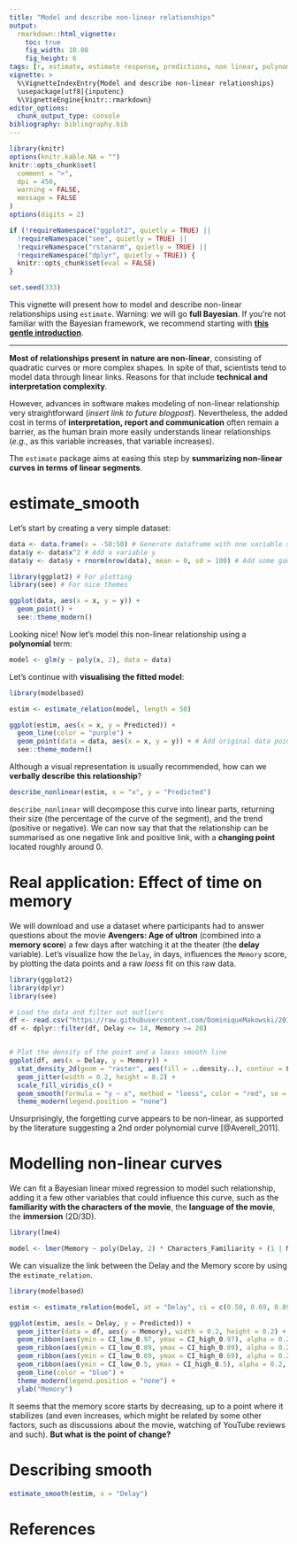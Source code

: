 ```yaml
---
title: "Model and describe non-linear relationships"
output: 
  rmarkdown::html_vignette:
    toc: true
    fig_width: 10.08
    fig_height: 6
tags: [r, estimate, estimate response, predictions, non linear, polynomial]
vignette: >
  %\VignetteIndexEntry{Model and describe non-linear relationships}
  \usepackage[utf8]{inputenc}
  %\VignetteEngine{knitr::rmarkdown}
editor_options: 
  chunk_output_type: console
bibliography: bibliography.bib
---
```


```r
library(knitr)
options(knitr.kable.NA = "")
knitr::opts_chunk$set(
  comment = ">",
  dpi = 450,
  warning = FALSE,
  message = FALSE
)
options(digits = 2)

if (!requireNamespace("ggplot2", quietly = TRUE) ||
  !requireNamespace("see", quietly = TRUE) ||
  !requireNamespace("rstanarm", quietly = TRUE) ||
  !requireNamespace("dplyr", quietly = TRUE)) {
  knitr::opts_chunk$set(eval = FALSE)
}

set.seed(333)
```

This vignette will present how to model and describe non-linear relationships
using `estimate`. Warning: we will go **full Bayesian**. If you're not familiar
with the Bayesian framework, we recommend starting with [**this gentle
introduction**](https://easystats.github.io/bayestestR/articles/bayestestR.html).

-----------

**Most of relationships present in nature are non-linear**, consisting of
quadratic curves or more complex shapes. In spite of that, scientists tend to
model data through linear links. Reasons for that include **technical and
interpretation complexity**.

However, advances in software makes modeling of non-linear relationship very
straightforward (*insert link to future blogpost*). Nevertheless, the added cost
in terms of **interpretation, report and communication** often remain a barrier,
as the human brain more easily understands linear relationships (*e.g.*, as this
variable increases, that variable increases).

The `estimate` package aims at easing this step by **summarizing non-linear
curves in terms of linear segments**.

# estimate_smooth

Let's start by creating a very simple dataset:

```r
data <- data.frame(x = -50:50) # Generate dataframe with one variable x
data$y <- data$x^2 # Add a variable y
data$y <- data$y + rnorm(nrow(data), mean = 0, sd = 100) # Add some gaussian noise
```

```r
library(ggplot2) # For plotting
library(see) # For nice themes

ggplot(data, aes(x = x, y = y)) +
  geom_point() +
  see::theme_modern()
```

Looking nice! Now let's model this non-linear relationship using a
**polynomial** term:

```r
model <- glm(y ~ poly(x, 2), data = data)
```

Let's continue with **visualising the fitted model**:

```r
library(modelbased)

estim <- estimate_relation(model, length = 50)

ggplot(estim, aes(x = x, y = Predicted)) +
  geom_line(color = "purple") +
  geom_point(data = data, aes(x = x, y = y)) + # Add original data points
  see::theme_modern()
```

Although a visual representation is usually recommended, how can we **verbally
describe this relationship**?

```r
describe_nonlinear(estim, x = "x", y = "Predicted")
```

`describe_nonlinear` will decompose this curve into linear parts, returning their
size (the percentage of the curve of the segment), and the trend (positive or
negative). We can now say that that the relationship can be summarised as one
negative link and positive link, with a **changing point** located roughly
around 0.

# Real application: Effect of time on memory

We will download and use a dataset where participants had to answer questions
about the movie **Avengers: Age of ultron** (combined into a **memory score**) a
few days after watching it at the theater (the **delay** variable). Let's
visualize how the `Delay`, in days, influences the `Memory` score, by plotting
the data points and a raw *loess* fit on this raw data.

```r
library(ggplot2)
library(dplyr)
library(see)

# Load the data and filter out outliers
df <- read.csv("https://raw.githubusercontent.com/DominiqueMakowski/2017being/master/data/data.csv")
df <- dplyr::filter(df, Delay <= 14, Memory >= 20)


# Plot the density of the point and a loess smooth line
ggplot(df, aes(x = Delay, y = Memory)) +
  stat_density_2d(geom = "raster", aes(fill = ..density..), contour = FALSE) +
  geom_jitter(width = 0.2, height = 0.2) +
  scale_fill_viridis_c() +
  geom_smooth(formula = "y ~ x", method = "loess", color = "red", se = FALSE) +
  theme_modern(legend.position = "none")
```

Unsurprisingly, the forgetting curve appears to be non-linear, as supported by
the literature suggesting a 2nd order polynomial curve [@Averell_2011].

# Modelling non-linear curves

We can fit a Bayesian linear mixed regression to model such relationship, adding
it a few other variables that could influence this curve, such as the
**familiarity with the characters of the movie**, the **language of the movie**,
the **immersion** (2D/3D).

```r
library(lme4)

model <- lmer(Memory ~ poly(Delay, 2) * Characters_Familiarity + (1 | Movie_Language) + (1 | Immersion), data = df)
```


We can visualize the link between the Delay and the Memory score by using the
`estimate_relation`.

```r
library(modelbased)

estim <- estimate_relation(model, at = "Delay", ci = c(0.50, 0.69, 0.89, 0.97))

ggplot(estim, aes(x = Delay, y = Predicted)) +
  geom_jitter(data = df, aes(y = Memory), width = 0.2, height = 0.2) +
  geom_ribbon(aes(ymin = CI_low_0.97, ymax = CI_high_0.97), alpha = 0.2, fill = "blue") +
  geom_ribbon(aes(ymin = CI_low_0.89, ymax = CI_high_0.89), alpha = 0.2, fill = "blue") +
  geom_ribbon(aes(ymin = CI_low_0.69, ymax = CI_high_0.69), alpha = 0.2, fill = "blue") +
  geom_ribbon(aes(ymin = CI_low_0.5, ymax = CI_high_0.5), alpha = 0.2, fill = "blue") +
  geom_line(color = "blue") +
  theme_modern(legend.position = "none") +
  ylab("Memory")
```

It seems that the memory score starts by decreasing, up to a point where it
stabilizes (and even increases, which might be related by some other factors,
such as discussions about the movie, watching of YouTube reviews and such).
**But what is the point of change?**

# Describing smooth

```r
estimate_smooth(estim, x = "Delay")
```

# References
